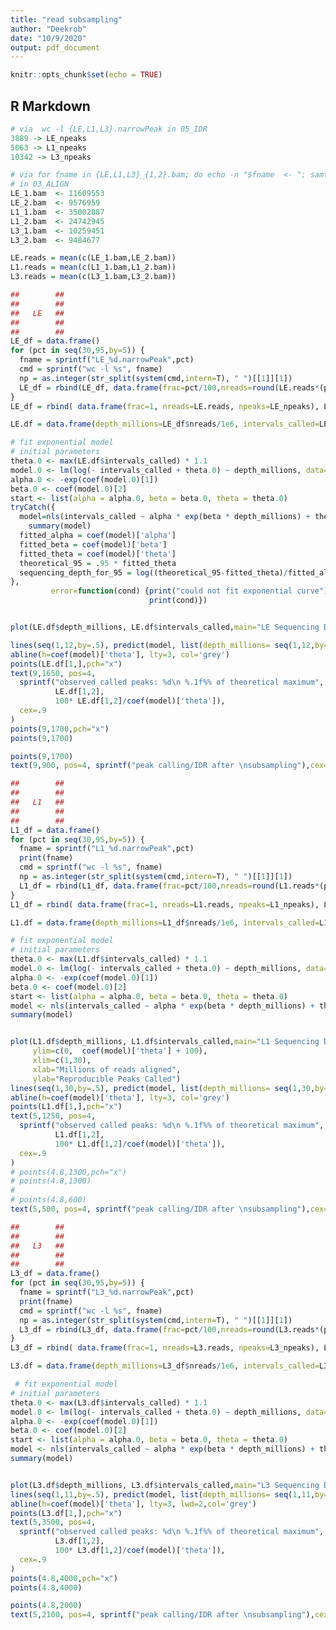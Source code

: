 ```yaml
---
title: "read subsampling"
author: "Deekrob"
date: "10/9/2020"
output: pdf_document
---
```


```r
knitr::opts_chunk$set(echo = TRUE)
```

## R Markdown
```r
# via  wc -l {LE,L1,L3}.narrowPeak in 05_IDR
3889 -> LE_npeaks
5063 -> L1_npeaks
10342 -> L3_npeaks

# via for fname in {LE,L1,L3}_{1,2}.bam; do echo -n "$fname  <- "; samtools view -c $fname; done
# in 03_ALIGN
LE_1.bam  <- 11609553
LE_2.bam  <- 9576959
L1_1.bam  <- 35002087
L1_2.bam  <- 24742945
L3_1.bam  <- 10259451
L3_2.bam  <- 9484677

LE.reads = mean(c(LE_1.bam,LE_2.bam))
L1.reads = mean(c(L1_1.bam,L1_2.bam))
L3.reads = mean(c(L3_1.bam,L3_2.bam))
```

```r

##        ##
##        ##
##   LE   ##
##        ##
##        ##
LE_df = data.frame()
for (pct in seq(30,95,by=5)) {
  fname = sprintf("LE_%d.narrowPeak",pct)
  cmd = sprintf("wc -l %s", fname)
  np = as.integer(str_split(system(cmd,intern=T), " ")[[1]][1])
  LE_df = rbind(LE_df, data.frame(frac=pct/100,nreads=round(LE.reads*(pct/100)), npeaks=np))
}
LE_df = rbind( data.frame(frac=1, nreads=LE.reads, npeaks=LE_npeaks), LE_df)

LE.df = data.frame(depth_millions=LE_df$nreads/1e6, intervals_called=LE_df$npeaks)

# fit exponential model
# initial parameters
theta.0 <- max(LE.df$intervals_called) * 1.1
model.0 <- lm(log(- intervals_called + theta.0) ~ depth_millions, data=LE.df)
alpha.0 <- -exp(coef(model.0)[1])
beta.0 <- coef(model.0)[2]
start <- list(alpha = alpha.0, beta = beta.0, theta = theta.0)
tryCatch({
  model=nls(intervals_called ~ alpha * exp(beta * depth_millions) + theta , data = LE.df, start = start)
    summary(model)
  fitted_alpha = coef(model)['alpha']
  fitted_beta = coef(model)['beta']
  fitted_theta = coef(model)['theta']
  theoretical_95 = .95 * fitted_theta
  sequencing_depth_for_95 = log((theoretical_95-fitted_theta)/fitted_alpha)/fitted_beta
},
         error=function(cond) {print("could not fit exponential curve");
                               print(cond)})


plot(LE.df$depth_millions, LE.df$intervals_called,main="LE Sequencing Depth Saturation Curve",xlab="Millions of reads aligned",ylab="Reproducible Peaks Called")

lines(seq(1,12,by=.5), predict(model, list(depth_millions= seq(1,12,by=.5))), col = 'skyblue', lwd = 3)
abline(h=coef(model)['theta'], lty=3, col='grey')
points(LE.df[1,],pch="x")
text(9,1650, pos=4,
  sprintf("observed called peaks: %d\n %.1f%% of theoretical maximum",
          LE.df[1,2], 
          100* LE.df[1,2]/coef(model)['theta']),
  cex=.9
)
points(9,1700,pch="x")
points(9,1700)

points(9,1700)
text(9,900, pos=4, sprintf("peak calling/IDR after \nsubsampling"),cex=.9)

```

```r

##        ##
##        ##
##   L1   ##
##        ##
##        ##
L1_df = data.frame()
for (pct in seq(30,95,by=5)) {
  fname = sprintf("L1_%d.narrowPeak",pct)
  print(fname)
  cmd = sprintf("wc -l %s", fname)
  np = as.integer(str_split(system(cmd,intern=T), " ")[[1]][1])
  L1_df = rbind(L1_df, data.frame(frac=pct/100,nreads=round(L1.reads*(pct/100)), npeaks=np))
}
L1_df = rbind( data.frame(frac=1, nreads=L1.reads, npeaks=L1_npeaks), L1_df)

L1.df = data.frame(depth_millions=L1_df$nreads/1e6, intervals_called=L1_df$npeaks)

# fit exponential model
# initial parameters
theta.0 <- max(L1.df$intervals_called) * 1.1
model.0 <- lm(log(- intervals_called + theta.0) ~ depth_millions, data=L1.df)
alpha.0 <- -exp(coef(model.0)[1])
beta.0 <- coef(model.0)[2]
start <- list(alpha = alpha.0, beta = beta.0, theta = theta.0)
model <- nls(intervals_called ~ alpha * exp(beta * depth_millions) + theta , data = L1.df, start = start)
summary(model)


plot(L1.df$depth_millions, L1.df$intervals_called,main="L1 Sequencing Depth Saturation Curve", 
     ylim=c(0,  coef(model)['theta'] + 100),
     xlim=c(1,30),
     xlab="Millions of reads aligned",
     ylab="Reproducible Peaks Called")
lines(seq(1,30,by=.5), predict(model, list(depth_millions= seq(1,30,by=.5))), col = 'skyblue', lwd = 3)
abline(h=coef(model)['theta'], lty=3, col='grey')
points(L1.df[1,],pch="x")
text(5,1250, pos=4,
  sprintf("observed called peaks: %d\n %.1f%% of theoretical maximum",
          L1.df[1,2], 
          100* L1.df[1,2]/coef(model)['theta']),
  cex=.9
)
# points(4.8,1300,pch="x")
# points(4.8,1300)
# 
# points(4.8,600)
text(5,500, pos=4, sprintf("peak calling/IDR after \nsubsampling"),cex=.9)
```

```r

##        ##
##        ##
##   L3   ##
##        ##
##        ##
L3_df = data.frame()
for (pct in seq(30,95,by=5)) {
  fname = sprintf("L3_%d.narrowPeak",pct)
  print(fname)
  cmd = sprintf("wc -l %s", fname)
  np = as.integer(str_split(system(cmd,intern=T), " ")[[1]][1])
  L3_df = rbind(L3_df, data.frame(frac=pct/100,nreads=round(L3.reads*(pct/100)), npeaks=np))
}
L3_df = rbind( data.frame(frac=1, nreads=L3.reads, npeaks=L3_npeaks), L3_df)

L3.df = data.frame(depth_millions=L3_df$nreads/1e6, intervals_called=L3_df$npeaks)

 # fit exponential model
# initial parameters
theta.0 <- max(L3.df$intervals_called) * 1.1
model.0 <- lm(log(- intervals_called + theta.0) ~ depth_millions, data=L3.df)
alpha.0 <- -exp(coef(model.0)[1])
beta.0 <- coef(model.0)[2]
start <- list(alpha = alpha.0, beta = beta.0, theta = theta.0)
model <- nls(intervals_called ~ alpha * exp(beta * depth_millions) + theta , data = L3.df, start = start)
summary(model)


plot(L3.df$depth_millions, L3.df$intervals_called,main="L3 Sequencing Depth Saturation Curve", ylim=c(0,11000),xlim=c(1,11),xlab="Millions of reads aligned",ylab="Reproducible Peaks Called")
lines(seq(1,11,by=.5), predict(model, list(depth_millions= seq(1,11,by=.5))), col = 'skyblue', lwd = 3)
abline(h=coef(model)['theta'], lty=3, lwd=2,col='grey')
points(L3.df[1,],pch="x")
text(5,3500, pos=4,
  sprintf("observed called peaks: %d\n %.1f%% of theoretical maximum",
          L3.df[1,2], 
          100* L3.df[1,2]/coef(model)['theta']),
  cex=.9
)
points(4.8,4000,pch="x")
points(4.8,4000)

points(4.8,2000)
text(5,2100, pos=4, sprintf("peak calling/IDR after \nsubsampling"),cex=.9)
```

